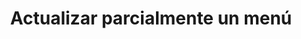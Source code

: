 ---
title: "Actualizar parcialmente un menú"
description: "Usa este método para actualizar un menú"
openapi: patch /menu/{id}
---